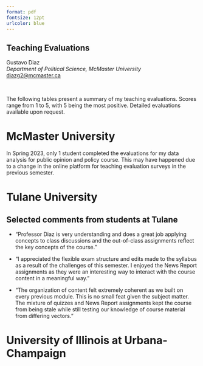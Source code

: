```yaml
---
format: pdf
fontsize: 12pt
urlcolor: blue
---
```

## Teaching Evaluations

Gustavo Diaz  
*Department of Political Science, McMaster University*  
<diazg2@mcmaster.ca>  
\hrule

&nbsp;

The following tables present a summary of my teaching evaluations. Scores range from 1 to 5, with 5 being the most positive. Detailed evaluations available upon request.

# McMaster University

In Spring 2023, only 1 student completed the evaluations for my data analysis for public opinion and policy course. This may have happened due to a change in the online platform for teaching evaluation surveys in the previous semester.

# Tulane University

\begin{table}[h!]
	\begin{center}
	\footnotesize
	\begin{tabular}{lccccccc}
	\hline 
	\hline 
	&	Class	&	Evaluations & Feedback & Knowledge & Recommend & Instructor & N	\\
	\hline
	Developing Democracies & 4.6 & 4.4 & 4.6 & 4.0 & 4.6 & 5 \\
	(Spring 2022) &		&		&		& & & &\\
	Comparative Politics & 4.2	& 4.7	& 4.1	 & 4.5  & 4.1 & 4.5 & 14\\
	(Fall 2021)&		&		&		& & & &\\
	\hline
  \end{tabular}
	\end{center}
\end{table}

## Selected comments from students at Tulane

- "Professor Diaz is very understanding and does a great job applying concepts to class discussions and the out-of-class assignments reflect the key concepts of the course."

- "I appreciated the flexible exam structure and edits made to the syllabus as a result of the challenges of this semester. I enjoyed the News Report assignments as they were an interesting way to interact with the course content in a meaningful way."

- "The organization of content felt extremely coherent as we built on every previous module. This is no small feat given the subject matter. The mixture of quizzes and News Report assignments kept the course from being stale while still testing our knowledge of course material from differing vectors."


# University of Illinois at Urbana-Champaign

\begin{table}[h!]
	\begin{center}
	\scriptsize
	\begin{tabular}{lcccccccc}
	\hline 
	\hline 
	&	Course quality	&	Teaching & Sensitivity & Respectful & Motivation & Preparation & Accessible & N	\\
	\hline
	Developing Countries & 4.1	& 4.2	& - &- & -&- &- & 17	\\
	(Summer 2019 Online)&		&	&	& & & & &	\\
		Data Analysis & 3.9	& 4.0 & 4.8	& 5.0 & 4.4 & 4.7 & 4.7 & 16 \\
	(Fall 2017 TA)&		&		&		\\
	Developing Countries & 4.1	& 3.8	& 4.4	 & 4.9  & 3.7 & 4.5 & 4.5 & 39 \\
	(Fall 2016 TA)&		&		&		& & & & & \\
	\hline									
	\hline
	\multicolumn{5}{l}{\textit{Note: Online courses at UIUC only evaluate the course as a whole.}}\\					
	\end{tabular}
	\end{center}
\end{table}

